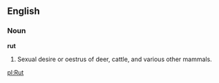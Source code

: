 ==English==

===Noun===

'''rut'''

#Sexual desire or oestrus of deer, cattle, and various other mammals.

[[pl:Rut]]